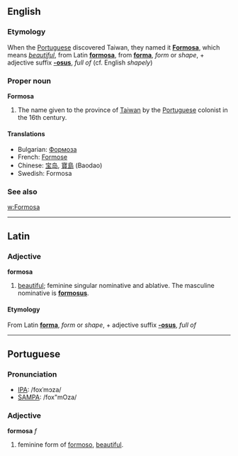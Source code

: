 ==English==
===Etymology===

When the [[Portuguese]] discovered Taiwan, they named it '''[[Formosa]]''', which means ''[[beautiful]]'', from Latin '''[[formosa]]''', from '''[[forma]]''', ''form'' or ''shape'', + adjective suffix '''[[-osus]]''', ''full of'' (cf. English ''shapely'')

===Proper noun===
'''Formosa'''

# The name given to the province of [[Taiwan]] by the [[Portuguese]] colonist in the 16th century.

====Translations====
*Bulgarian: [[Формоза]]
*French: [[Formose]]
*Chinese: [[宝岛]], [[寶島]] (Baodao)
*Swedish: Formosa

===See also===
[[w:Formosa]]

----
==Latin==
===Adjective===
'''formosa'''

# [[beautiful]]; feminine singular nominative and ablative.  The masculine nominative is '''[[formosus]]'''.

====Etymology====
From Latin '''[[forma]]''', ''form'' or ''shape'', + adjective suffix '''[[-osus]]''', ''full of''

----
==Portuguese==
===Pronunciation===
*[[w:IPA|IPA]]: /foxˈmɔza/
*[[w:SAMPA|SAMPA]]: /fox"mOza/

===Adjective===
'''formosa''' ''f''

# feminine form of [[formoso]], [[beautiful]].